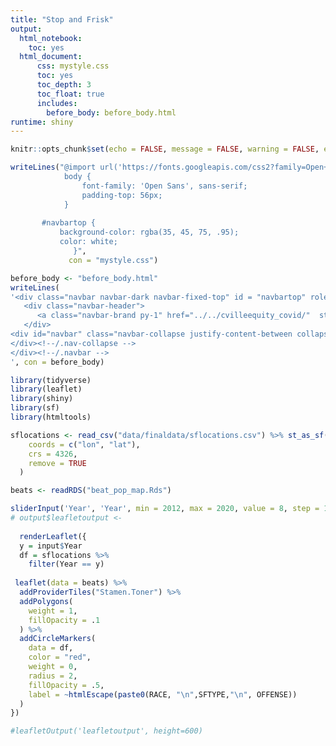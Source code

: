 ```yaml
---
title: "Stop and Frisk"
output: 
  html_notebook: 
    toc: yes
  html_document:
      css: mystyle.css
      toc: yes
      toc_depth: 3
      toc_float: true
      includes:
        before_body: before_body.html
runtime: shiny
---
```


```r
knitr::opts_chunk$set(echo = FALSE, message = FALSE, warning = FALSE, error = FALSE)
```

<script>
 <!-- Bootstrap CSS -->
    <link rel="stylesheet" href="https://stackpath.bootstrapcdn.com/bootstrap/4.4.1/css/bootstrap.min.css" integrity="sha384-Vkoo8x4CGsO3+Hhxv8T/Q5PaXtkKtu6ug5TOeNV6gBiFeWPGFN9MuhOf23Q9Ifjh" crossorigin="anonymous">
</script>

```r

writeLines("@import url('https://fonts.googleapis.com/css2?family=Open+Sans&display=swap');
            body {
                font-family: 'Open Sans', sans-serif;
                padding-top: 56px;
            }
                
       #navbartop {
           background-color: rgba(35, 45, 75, .95);
           color: white;
              }",
             con = "mystyle.css")

before_body <- "before_body.html"
writeLines(
'<div class="navbar navbar-dark navbar-fixed-top" id = "navbartop" role="navigation">
   <div class="navbar-header">
      <a class="navbar-brand py-1" href="../../cvilleequity_covid/"  style = "color: white">CVILLE STOP & FRISK</a>
   </div>
<div id="navbar" class="navbar-collapse justify-content-between collapse">
</div><!--/.nav-collapse -->
</div><!--/.navbar -->
', con = before_body)
```

```r
library(tidyverse)
library(leaflet)
library(shiny)
library(sf)
library(htmltools)

sflocations <- read_csv("data/finaldata/sflocations.csv") %>% st_as_sf(
    coords = c("lon", "lat"),
    crs = 4326,
    remove = TRUE
  )

beats <- readRDS("beat_pop_map.Rds")

```


``` r

sliderInput('Year', 'Year', min = 2012, max = 2020, value = 8, step = 1)
# output$leafletoutput <- 
  
  renderLeaflet({
  y = input$Year
  df = sflocations %>%
    filter(Year == y)
  
 leaflet(data = beats) %>%
  addProviderTiles("Stamen.Toner") %>%
  addPolygons(
    weight = 1,
    fillOpacity = .1
  ) %>%
  addCircleMarkers(
    data = df,
    color = "red",
    weight = 0,
    radius = 2,
    fillOpacity = .5,
    label = ~htmlEscape(paste0(RACE, "\n",SFTYPE,"\n", OFFENSE))
  )
})

#leafletOutput('leafletoutput', height=600)
```


